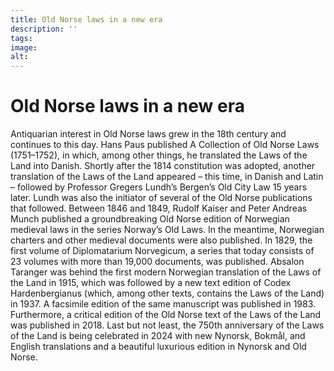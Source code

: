 ```yaml
---
title: Old Norse laws in a new era
description: ''
tags:
image: 
alt: 
---
```



# Old Norse laws in a new era

Antiquarian interest in Old Norse laws grew in the 18th century and continues to this day. Hans Paus published A Collection of Old Norse Laws (1751–1752), in which, among other things, he translated the Laws of the Land into Danish. Shortly after the 1814 constitution was adopted, another translation of the Laws of the Land appeared – this time, in Danish and Latin – followed by Professor Gregers Lundh’s Bergen’s Old City Law 15 years later. Lundh was also the initiator of several of the Old Norse publications that followed. Between 1846 and 1849, Rudolf Kaiser and Peter Andreas Munch published a groundbreaking Old Norse edition of Norwegian medieval laws in the series Norway’s Old Laws. In the meantime, Norwegian charters and other medieval documents were also published. In 1829, the first volume of Diplomatarium Norvegicum, a series that today consists of 23 volumes with more than 19,000 documents, was published. Absalon Taranger was behind the first modern Norwegian translation of the Laws of the Land in 1915, which was followed by a new text edition of Codex Hardenbergianus (which, among other texts, contains the Laws of the Land) in 1937. A facsimile edition of the same manuscript was published in 1983. Furthermore, a critical edition of the Old Norse text of the Laws of the Land was published in 2018. Last but not least, the 750th anniversary of the Laws of the Land is being celebrated in 2024 with new Nynorsk, Bokmål, and English translations and a beautiful luxurious edition in Nynorsk and Old Norse.

<Work id="ubb-ms-0081-a" />
